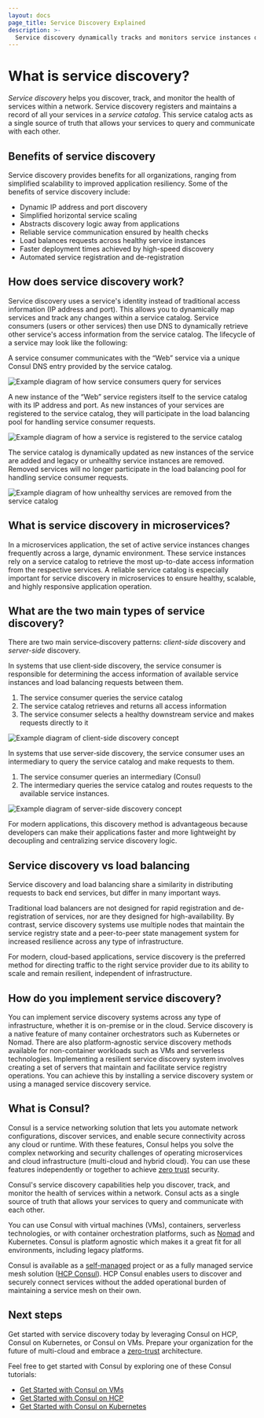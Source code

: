 ```yaml
---
layout: docs
page_title: Service Discovery Explained
description: >-
  Service discovery dynamically tracks and monitors service instances on your network and makes them discoverable through DNS queries. Learn about the benefits of service discovery and how it works.
---
```


# What is service discovery?

_Service discovery_ helps you discover, track, and monitor the health of services within a network. Service discovery registers and maintains a record of all your services in a _service catalog_. This service catalog acts as a single source of truth that allows your services to query and communicate with each other.

## Benefits of service discovery

Service discovery provides benefits for all organizations, ranging from simplified scalability to improved application resiliency. Some of the benefits of service discovery include:

- Dynamic IP address and port discovery
- Simplified horizontal service scaling
- Abstracts discovery logic away from applications
- Reliable service communication ensured by health checks
- Load balances requests across healthy service instances
- Faster deployment times achieved by high-speed discovery
- Automated service registration and de-registration

## How does service discovery work?

Service discovery uses a service's identity instead of traditional access information (IP address and port). This allows you to dynamically map services and track any changes within a service catalog. Service consumers (users or other services) then use DNS to dynamically retrieve other service's access information from the service catalog. The lifecycle of a service may look like the following:

A service consumer communicates with the “Web” service via a unique Consul DNS entry provided by the service catalog.

![Example diagram of how service consumers query for services](/img/what_is_service_discovery\_1.png)

A new instance of the “Web” service registers itself to the service catalog with its IP address and port. As new instances of your services are registered to the service catalog, they will participate in the load balancing pool for handling service consumer requests.

![Example diagram of how a service is registered to the service catalog](/img/what_is_service_discovery\_2.png)

The service catalog is dynamically updated as new instances of the service are added and legacy or unhealthy service instances are removed. Removed services will no longer participate in the load balancing pool for handling service consumer requests.

![Example diagram of how unhealthy services are removed from the service catalog](/img/what_is_service_discovery\_3.png)

## What is service discovery in microservices?

In a microservices application, the set of active service instances changes frequently across a large, dynamic environment. These service instances rely on a service catalog to retrieve the most up-to-date access information from the respective services. A reliable service catalog is especially important for service discovery in microservices to ensure healthy, scalable, and highly responsive application operation.

## What are the two main types of service discovery?

There are two main service‑discovery patterns: _client-side_ discovery and _server-side_ discovery.

In systems that use client‑side discovery, the service consumer is responsible for determining the access information of available service instances and load balancing requests between them.

1. The service consumer queries the service catalog
1. The service catalog retrieves and returns all access information
1. The service consumer selects a healthy downstream service and makes requests directly to it

![Example diagram of client-side discovery concept](/img/what_is_service_discovery\_4.png)

In systems that use server‑side discovery, the service consumer uses an intermediary to query the service catalog and make requests to them.

1. The service consumer queries an intermediary (Consul)
1. The intermediary queries the service catalog and routes requests to the available service instances.

![Example diagram of server-side discovery concept](/img/what_is_service_discovery\_5.png)

For modern applications, this discovery method is advantageous because developers can make their applications faster and more lightweight by decoupling and centralizing service discovery logic.

## Service discovery vs load balancing

Service discovery and load balancing share a similarity in distributing requests to back end services, but differ in many important ways.

Traditional load balancers are not designed for rapid registration and de-registration of services, nor are they designed for high-availability. By contrast, service discovery systems use multiple nodes that maintain the service registry state and a peer-to-peer state management system for increased resilience across any type of infrastructure.

For modern, cloud-based applications, service discovery is the preferred method for directing traffic to the right service provider due to its ability to scale and remain resilient, independent of infrastructure.

## How do you implement service discovery?

You can implement service discovery systems across any type of infrastructure, whether it is on-premise or in the cloud. Service discovery is a native feature of many container orchestrators such as Kubernetes or Nomad. There are also platform-agnostic service discovery methods available for non-container workloads such as VMs and serverless technologies. Implementing a resilient service discovery system involves creating a set of servers that maintain and facilitate service registry operations. You can achieve this by installing a service discovery system or using a managed service discovery service.

## What is Consul?

Consul is a service networking solution that lets you  automate network configurations, discover services, and enable secure connectivity across any cloud or runtime. With these features, Consul helps you solve the complex networking and security challenges of operating microservices and cloud infrastructure (multi-cloud and hybrid cloud). You can use these features independently or together to achieve [zero trust](https://www.hashicorp.com/solutions/zero-trust-security) security.

Consul's service discovery capabilities help you discover, track, and monitor the health of services within a network. Consul acts as a single source of truth that allows your services to query and communicate with each other.

You can use Consul with virtual machines (VMs), containers, serverless technologies, or with container orchestration platforms, such as [Nomad](https://www.nomadproject.io/) and Kubernetes. Consul is platform agnostic which makes it a great fit for all environments, including legacy platforms.

Consul is available as a [self-managed](/consul/downloads) project or as a fully managed service mesh solution ([HCP Consul](https://portal.cloud.hashicorp.com/sign-in?utm_source=consul_docs)). HCP Consul enables users to discover and securely connect services without the added operational burden of maintaining a service mesh on their own.

## Next steps

Get started with service discovery today by leveraging Consul on HCP, Consul on Kubernetes, or Consul on VMs. Prepare your organization for the future of multi-cloud and embrace a [zero-trust](https://www.hashicorp.com/solutions/zero-trust-security) architecture.

Feel free to get started with Consul by exploring one of these Consul tutorials:

- [Get Started with Consul on VMs](/consul/tutorials/get-started-vms)
- [Get Started with Consul on HCP](/consul/tutorials/get-started-hcp)
- [Get Started with Consul on Kubernetes](/consul/tutorials/get-started-kubernetes)